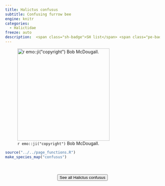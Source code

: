 ```yaml
---
title: Halictus confusus
subtitle: Confusing furrow bee
engine: knitr
categories:
  - Halictidae
freeze: auto
description:  <span class="sh-badge">SH list</span> <span class="pe-badge">PM Evidence</span> <span class="gali-badge">Galiano</span>
---
```

![`r emo::ji("copyright")` Bob McDougall.](https://inaturalist-open-data.s3.amazonaws.com/photos/201771528/large.jpeg){height=300}





```r
source("../../page_functions.R")
make_species_map("confusus")
```
<br><br>
<center>


<a href="https://inaturalist.ca/observations?place_id=7085&quality_grade=research&subview=map&taxon_id=199115"><button type="button" class="btn btn-secondary">See all Halictus confusus <i class="fa-solid fa-arrow-up-right-from-square"></i> </button></a>
</center>
